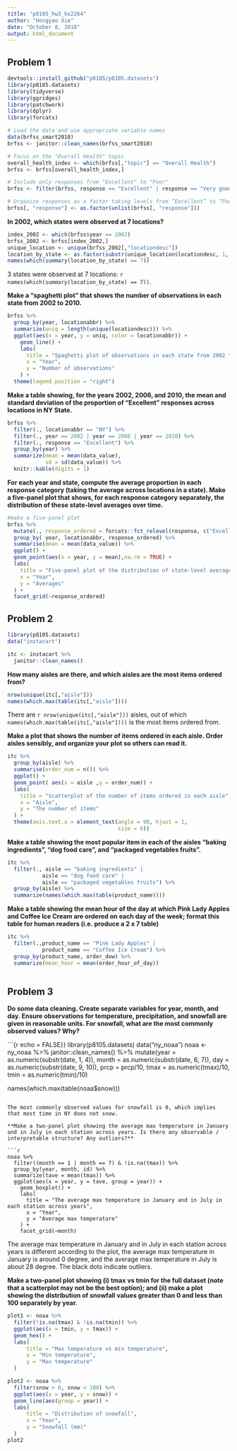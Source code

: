 ```yaml
---
title: "p8105_hw3_hx2264"
author: "Hongyao Xie"
date: "October 8, 2018"
output: html_document
---
```


## Problem 1


```r
devtools::install_github("p8105/p8105.datasets")
library(p8105.datasets)
library(tidyverse)
library(ggridges)
library(patchwork)
library(dplyr)
library(forcats)
```


```r
# Load the data and use appropriate variable names
data(brfss_smart2010)
brfss <- janitor::clean_names(brfss_smart2010)

# Focus on the "Overall Health" topic
overall_health_index <- which(brfss[,"topic"] == "Overall Health")
brfss <- brfss[overall_health_index,]

# Include only responses from "Excellent" to "Poor"
brfss <- filter(brfss, response == "Excellent" | response == "Very good" | response == "Good" | response == "Fair" | response == "Poor")

# Organize responses as a factor taking levels from “Excellent” to “Poor”
brfss[, "response"] <- as.factor(unlist(brfss[, "response"]))
```

**In 2002, which states were observed at 7 locations?**

```r
index_2002 <- which(brfss$year == 2002)
brfss_2002 <- brfss[index_2002,]
unique_location <- unique(brfss_2002[,"locationdesc"])
location_by_state <- as.factor(substr(unique_location$locationdesc, 1, 2))
names(which(summary(location_by_state) == 7))
```

3 states were observed at 7 locations: `r names(which(summary(location_by_state) == 7))`.

**Make a “spaghetti plot” that shows the number of observations in each state from 2002 to 2010.**

```r
brfss %>%
  group_by(year, locationabbr) %>%
  summarize(uniq = length(unique(locationdesc))) %>%
  ggplot(aes(x = year, y = uniq, color = locationabbr)) + 
    geom_line() +
    labs(
      title = "Spaghetti plot of observations in each state from 2002 to 2010",
      x = "Year",
      y = "Number of observations"
    ) +
  theme(legend.position = "right")
```

**Make a table showing, for the years 2002, 2006, and 2010, the mean and standard deviation of the proportion of “Excellent” responses across locations in NY State.**

```r
brfss %>%
  filter(., locationabbr == "NY") %>%
  filter(., year == 2002 | year == 2006 | year == 2010) %>%
  filter(., response == "Excellent") %>%
  group_by(year) %>%
  summarize(mean = mean(data_value),
            sd = sd(data_value)) %>%
  knitr::kable(digits = 1)
```

**For each year and state, compute the average proportion in each response category (taking the average across locations in a state). Make a five-panel plot that shows, for each response category separately, the distribution of these state-level averages over time.**

```r
#make a five-panel plot
brfss %>% 
  mutate(., response_ordered = forcats::fct_relevel(response, c("Excellent", "Very good", "Good", "Fair", "Poor"))) %>% 
  group_by( year, locationabbr, response_ordered) %>% 
  summarise(mean = mean(data_value)) %>% 
  ggplot() +
  geom_point(aes(x = year, y = mean),na.rm = TRUE) + 
  labs(
    title = "Five-panel plot of the distribution of state-level averages over time",
    x = "Year",
    y = "Averages"
  ) +
  facet_grid(~response_ordered)
```


## Problem 2

```r
library(p8105.datasets)
data("instacart")

itc <- instacart %>%
  janitor::clean_names()
``` 

**How many aisles are there, and which aisles are the most items ordered from?**

```r
nrow(unique(itc[,"aisle"]))
names(which.max(table(itc[,"aisle"])))
```

There are `r nrow(unique(itc[,"aisle"]))` aisles, out of which `names(which.max(table(itc[,"aisle"])))` is the most items ordered from.

**Make a plot that shows the number of items ordered in each aisle. Order aisles sensibly, and organize your plot so others can read it.**

```r
itc %>% 
  group_by(aisle) %>% 
  summarise(order_num = n()) %>%   
  ggplot() + 
  geom_point( aes(x = aisle ,y = order_num)) +
  labs(
    title = "Scatterplot of the number of items ordered in each aisle",
    x = "Aisle",
    y = "The number of items"
  ) +
  theme(axis.text.x = element_text(angle = 90, hjust = 1,
                                   size = 6))
```

**Make a table showing the most popular item in each of the aisles “baking ingredients”, “dog food care”, and “packaged vegetables fruits”.**

```r
itc %>% 
  filter(., aisle == "baking ingredients" | 
           aisle == "dog food care" |
           aisle == "packaged vegetables fruits") %>% 
  group_by(aisle) %>% 
  summarize(names(which.max(table(product_name))))
```

**Make a table showing the mean hour of the day at which Pink Lady Apples and Coffee Ice Cream are ordered on each day of the week; format this table for human readers (i.e. produce a 2 x 7 table)**

```r
itc %>% 
  filter(.,product_name == "Pink Lady Apples" |
           product_name == "Coffee Ice Cream") %>%
  group_by(product_name, order_dow) %>% 
  summarize(mean_hour = mean(order_hour_of_day)) 
  
```



## Problem 3

**Do some data cleaning. Create separate variables for year, month, and day. Ensure observations for temperature, precipitation, and snowfall are given in reasonable units. For snowfall, what are the most commonly observed values? Why?**

```{r echo = FALSE}}
library(p8105.datasets)
data("ny_noaa")
noaa <- ny_noaa %>% 
  janitor::clean_names() %>% 
  mutate(year = as.numeric(substr(date, 1, 4)),
         month = as.numeric(substr(date, 6, 7)),
         day = as.numeric(substr(date, 9, 10)),
         prcp = prcp/10,
         tmax = as.numeric(tmax)/10,
         tmin = as.numeric(tmin)/10)

names(which.max(table(noaa$snow)))
```

The most commonly observed values for snowfall is 0, which implies that most time in NY does not snow.

**Make a two-panel plot showing the average max temperature in January and in July in each station across years. Is there any observable / interpretable structure? Any outliers?**

```r
noaa %>% 
  filter((month == 1 | month == 7) & !is.na(tmax)) %>% 
  group_by(year, month, id) %>% 
  summarize(tave = mean(tmax)) %>%
  ggplot(aes(x = year, y = tave, group = year)) +
    geom_boxplot() +
    labs(
      title = "The average max temperature in January and in July in each station across years",
      x = "Year",
      y = "Average max temperature"
    ) +
    facet_grid(~month)
```

The average max temperature in January and in July in each station across years is different according to the plot, the average max temperature in January is around 0 degree, and the average max temperature in July is about 28 degree. The black dots indicate outliers.

**Make a two-panel plot showing (i) tmax vs tmin for the full dataset (note that a scatterplot may not be the best option); and (ii) make a plot showing the distribution of snowfall values greater than 0 and less than 100 separately by year.**

```r
plot1 <- noaa %>%
  filter(!is.na(tmax) & !is.na(tmin)) %>% 
  ggplot(aes(x = tmin, y = tmax)) +
  geom_hex() +
  labs(
      title = "Max temperature vs min temperature",
      x = "Min temperature",
      y = "Max temperature"
  )
```


```r
plot2 <- noaa %>%
  filter(snow > 0, snow < 100) %>% 
  ggplot(aes(x = year, y = snow)) +
  geom_line(aes(group = year)) +
  labs(
      title = "Distribution of snowfall",
      x = "Year",
      y = "Snowfall (mm)"
  ) 
plot2

```


























